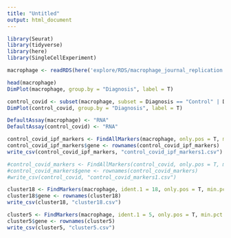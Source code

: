 ```yaml
---
title: "Untitled"
output: html_document
---
```


```r
library(Seurat)
library(tidyverse)
library(here)
library(SingleCellExperiment)
```

```r
macrophage <- readRDS(here('explore/RDS/macrophage_journal_replication.RDS'))
```


```r
head(macrophage)
DimPlot(macrophage, group.by = "Diagnosis", label = T)

control_covid <- subset(macrophage, subset = Diagnosis == "Control" | Diagnosis == "COVID")
DimPlot(control_covid, group.by = "Diagnosis", label = T)
```

```r
DefaultAssay(macrophage) <- "RNA"
DefaultAssay(control_covid) <- "RNA"

control_covid_ipf_markers <- FindAllMarkers(macrophage, only.pos = T, min.pct = 0.25, logfc.threshold = 0.25)
control_covid_ipf_markers$gene <- rownames(control_covid_ipf_markers)
write_csv(control_covid_ipf_markers, "control_covid_ipf_markers1.csv")

#control_covid_markers <- FindAllMarkers(control_covid, only.pos = T, min.pct = 0.25, logfc.threshold = 0.25)
#control_covid_markers$gene <- rownames(control_covid_markers)
#write_csv(control_covid, "control_covid_markers1.csv")

```

```r
cluster18 <- FindMarkers(macrophage, ident.1 = 18, only.pos = T, min.pct = 0.25, logfc.threshold = 0.25)
cluster18$gene <- rownames(cluster18)
write_csv(cluster18, "cluster18.csv")
```

```r
cluster5 <- FindMarkers(macrophage, ident.1 = 5, only.pos = T, min.pct = 0.25, logfc.threshold = 0.25)
cluster5$gene <- rownames(cluster5)
write_csv(cluster5, "cluster5.csv")
```








